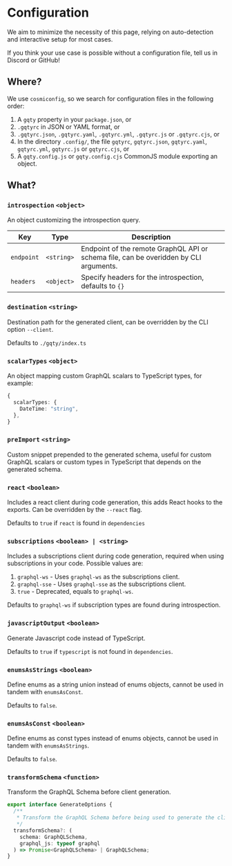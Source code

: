 # Configuration

We aim to minimize the necessity of this page, relying on auto-detection
and interactive setup for most cases.

If you think your use case is possible without a configuration file, tell us in
Discord or GitHub!

## Where?

We use `cosmiconfig`, so we search for configuration files in the following
order:

1. A `gqty` property in your `package.json`, or
1. `.gqtyrc` in JSON or YAML format, or
1. `.gqtyrc.json`, `.gqtyrc.yaml`, `.gqtyrc.yml`, `.gqtyrc.js` or `.gqtyrc.cjs`, or
1. In the directory `.config/`, the file `gqtyrc`, `gqtyrc.json`, `gqtyrc.yaml`,
   `gqtyrc.yml`, `gqtyrc.js` or `gqtyrc.cjs`, or
1. A `gqty.config.js` or `gqty.config.cjs` CommonJS module exporting an object.

## What?

### `introspection` `<object>`

An object customizing the introspection query.

| Key        | Type       | Description                                                                           |
| ---------- | ---------- | ------------------------------------------------------------------------------------- |
| `endpoint` | `<string>` | Endpoint of the remote GraphQL API or schema file, can be overidden by CLI arguments. |
| `headers`  | `<object>` | Specify headers for the introspection, defaults to `{}`                               |

### `destination` `<string>`

Destination path for the generated client, can be overridden by the CLI option
`--client`.

Defaults to `./gqty/index.ts`

### `scalarTypes` `<object>`

An object mapping custom GraphQL scalars to TypeScript types, for example:

```ts
{
  scalarTypes: {
    DateTime: "string",
  },
}
```

### `preImport` `<string>`

Custom snippet prepended to the generated schema, useful for custom GraphQL
scalars or custom types in TypeScript that depends on the generated schema.

### `react` `<boolean>`

Includes a react client during code generation, this adds React hooks to the
exports. Can be overridden by the `--react` flag.

Defaults to `true` if `react` is found in `dependencies`

### `subscriptions` `<boolean> | <string>`

Includes a subscriptions client during code generation, required when using
subscriptions in your code. Possible values are:

1. `graphql-ws` - Uses `graphql-ws` as the subscriptions client.
1. `graphql-sse` - Uses `graphql-sse` as the subscriptions client.
1. `true` - Deprecated, equals to `graphql-ws`.

Defaults to `graphql-ws` if subscription types are found during introspection.

### `javascriptOutput` `<boolean>`

Generate Javascript code instead of TypeScript.

Defaults to `true` if `typescript` is not found in `dependencies`.

### `enumsAsStrings` `<boolean>`

Define enums as a string union instead of enums objects, cannot be used in
tandem with `enumsAsConst`.

Defaults to `false`.

### `enumsAsConst` `<boolean>`

Define enums as const types instead of enums objects, cannot be used in
tandem with `enumsAsStrings`.

Defaults to `false`.

### `transformSchema` `<function>`

Transform the GraphQL Schema before client generation.

```ts
export interface GenerateOptions {
  /**
   * Transform the GraphQL Schema before being used to generate the client
   */
  transformSchema?: (
    schema: GraphQLSchema,
    graphql_js: typeof graphql
  ) => Promise<GraphQLSchema> | GraphQLSchema;
}
```
